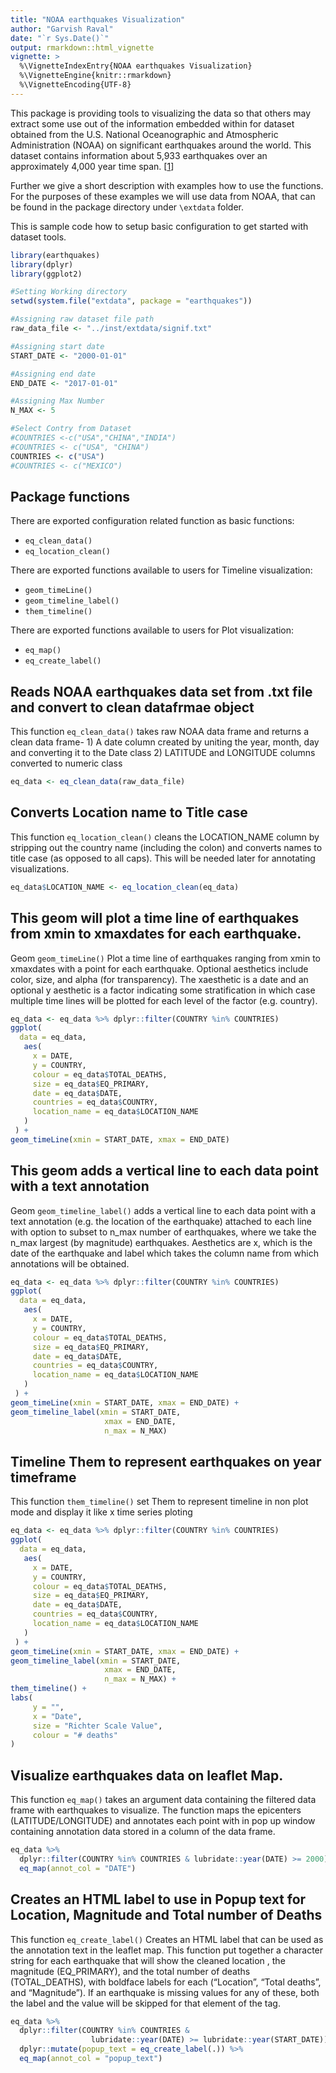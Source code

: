 ```yaml
---
title: "NOAA earthquakes Visualization"
author: "Garvish Raval"
date: "`r Sys.Date()`"
output: rmarkdown::html_vignette
vignette: >
  %\VignetteIndexEntry{NOAA earthquakes Visualization}
  %\VignetteEngine{knitr::rmarkdown}
  %\VignetteEncoding{UTF-8}
---
```

<meta charset="utf-8">

This package is providing tools to visualizing the data so that others may extract some use out of the information embedded within for dataset obtained from the U.S. National Oceanographic and Atmospheric Administration (NOAA) on significant earthquakes around the world. This dataset contains information about 5,933 earthquakes over an approximately 4,000 year time span.
[[1](https://www.ngdc.noaa.gov/nndc/struts/form?t=101650&s=1&d=1)]

Further we give a short description with examples how to use the functions. For the purposes of these examples we will use data from NOAA, that can be found in the package directory under `\extdata` folder.

This is sample code how to setup basic configuration to get started with dataset tools.

```r
library(earthquakes)
library(dplyr)
library(ggplot2)

#Setting Working directory
setwd(system.file("extdata", package = "earthquakes"))

#Assigning raw dataset file path
raw_data_file <- "../inst/extdata/signif.txt"

#Assigning start date
START_DATE <- "2000-01-01"

#Assigning end date
END_DATE <- "2017-01-01"

#Assigning Max Number
N_MAX <- 5

#Select Contry from Dataset
#COUNTRIES <-c("USA","CHINA","INDIA")
#COUNTRIES <- c("USA", "CHINA")
COUNTRIES <- c("USA")
#COUNTRIES <- c("MEXICO")
```

## Package functions

There are exported configuration related function as basic functions:

- `eq_clean_data()`
- `eq_location_clean()`

There are exported functions available to users for Timeline visualization:

- `geom_timeLine()`
- `geom_timeline_label()`
- `them_timeline()`

There are exported functions available to users for Plot visualization:

- `eq_map()`
- `eq_create_label()`

## Reads NOAA earthquakes data set from .txt file and convert to clean datafrmae object

This function `eq_clean_data()` takes raw NOAA data frame and returns a clean data frame-
  1) A date column created by uniting the year, month, day
      and converting it to the Date class
  2) LATITUDE and LONGITUDE columns converted to numeric class

```r
eq_data <- eq_clean_data(raw_data_file)
```

## Converts Location name to Title case

This function `eq_location_clean()` cleans the LOCATION_NAME column by stripping out the country name (including the colon) and converts names to title case (as opposed to all caps). This will be needed later for annotating visualizations.

```r
eq_data$LOCATION_NAME <- eq_location_clean(eq_data)
```

## This geom will plot a time line of earthquakes from xmin to xmaxdates for each earthquake.

Geom `geom_timeLine()` Plot a time line of earthquakes ranging from xmin to xmaxdates with a point for
each earthquake. Optional aesthetics include color, size, and alpha (for transparency).
The xaesthetic is a date and an optional y aesthetic is a factor indicating
some stratification in which case multiple time lines will be plotted for each level
of the factor (e.g. country).

```r
eq_data <- eq_data %>% dplyr::filter(COUNTRY %in% COUNTRIES)
ggplot(
  data = eq_data,
   aes(
     x = DATE,
     y = COUNTRY,
     colour = eq_data$TOTAL_DEATHS,
     size = eq_data$EQ_PRIMARY,
     date = eq_data$DATE,
     countries = eq_data$COUNTRY,
     location_name = eq_data$LOCATION_NAME
   )
 ) +
geom_timeLine(xmin = START_DATE, xmax = END_DATE)
```

## This geom adds a vertical line to each data point with a text annotation

Geom `geom_timeline_label()` adds a vertical line to each data point with a text
annotation (e.g. the location of the earthquake) attached to each line with
option to subset to n_max number of earthquakes, where we take the n_max
largest (by magnitude) earthquakes.
Aesthetics are x, which is the date of the earthquake and label which takes
the column name from which annotations will be obtained.

```r
eq_data <- eq_data %>% dplyr::filter(COUNTRY %in% COUNTRIES)
ggplot(
  data = eq_data,
   aes(
     x = DATE,
     y = COUNTRY,
     colour = eq_data$TOTAL_DEATHS,
     size = eq_data$EQ_PRIMARY,
     date = eq_data$DATE,
     countries = eq_data$COUNTRY,
     location_name = eq_data$LOCATION_NAME
   )
 ) +
geom_timeLine(xmin = START_DATE, xmax = END_DATE) +
geom_timeline_label(xmin = START_DATE,
                     xmax = END_DATE,
                     n_max = N_MAX)
```

## Timeline Them to represent earthquakes on year timeframe

This function `them_timeline()` set Them to represent timeline in non plot mode and display it like x time series ploting

```r
eq_data <- eq_data %>% dplyr::filter(COUNTRY %in% COUNTRIES)
ggplot(
  data = eq_data,
   aes(
     x = DATE,
     y = COUNTRY,
     colour = eq_data$TOTAL_DEATHS,
     size = eq_data$EQ_PRIMARY,
     date = eq_data$DATE,
     countries = eq_data$COUNTRY,
     location_name = eq_data$LOCATION_NAME
   )
 ) +
geom_timeLine(xmin = START_DATE, xmax = END_DATE) +
geom_timeline_label(xmin = START_DATE,
                     xmax = END_DATE,
                     n_max = N_MAX) +
them_timeline() +
labs(
     y = "",
     x = "Date",
     size = "Richter Scale Value",
     colour = "# deaths"
)
```

## Visualize earthquakes data on leaflet Map.

This function `eq_map()` takes an argument data containing the filtered data frame with earthquakes
to visualize. The function maps the epicenters (LATITUDE/LONGITUDE) and annotates
each point with in pop up window containing annotation data stored in a column of
the data frame.

```r
eq_data %>%
  dplyr::filter(COUNTRY %in% COUNTRIES & lubridate::year(DATE) >= 2000) %>%
  eq_map(annot_col = "DATE")
```

## Creates an HTML label to use in Popup text for Location, Magnitude and Total number of Deaths

This function `eq_create_label()` Creates an HTML label that can be used as the annotation text in the leaflet map.
This function put together a character string for each earthquake that will show
the cleaned location , the magnitude (EQ_PRIMARY), and
the total number of deaths (TOTAL_DEATHS),
with boldface labels for each ("Location", "Total deaths", and "Magnitude").
If an earthquake is missing values for any of these, both the label and the
value will be skipped for that element of the tag.

```r
eq_data %>%
  dplyr::filter(COUNTRY %in% COUNTRIES & 
                  lubridate::year(DATE) >= lubridate::year(START_DATE)) %>%
  dplyr::mutate(popup_text = eq_create_label(.)) %>%
  eq_map(annot_col = "popup_text")
```

